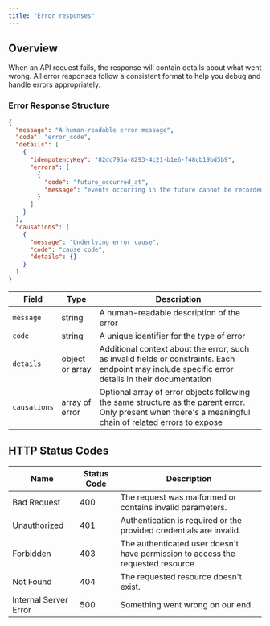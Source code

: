 ```yaml
---
title: "Error responses"
---
```


## Overview

When an API request fails, the response will contain details about what went wrong. All error responses follow a consistent format to help you debug and handle errors appropriately.

### Error Response Structure

```json
{
  "message": "A human-readable error message",
  "code": "error_code",
  "details": [
    {
      "idempotencyKey": "82dc795a-8293-4c21-b1e6-f48cb19bd5b9",
      "errors": [
        {
          "code": "future_occurred_at",
          "message": "events occurring in the future cannot be recorded"
        }
      ]
    }
  ],
  "causations": [
    {
      "message": "Underlying error cause",
      "code": "cause_code",
      "details": {}
    }
  ]
}
```

| Field | Type | Description |
| --- | --- | --- |
| `message` | string | A human-readable description of the error |
| `code` | string | A unique identifier for the type of error |
| `details` | object or array | Additional context about the error, such as invalid fields or constraints. Each endpoint may include specific error details in their documentation |
| `causations` | array of error | Optional array of error objects following the same structure as the parent error. Only present when there's a meaningful chain of related errors to expose |

## HTTP Status Codes

| Name                  | Status Code | Description |
|-----------------------|------------|-------------|
| Bad Request          | 400        | The request was malformed or contains invalid parameters. |
| Unauthorized         | 401        | Authentication is required or the provided credentials are invalid. |
| Forbidden           | 403        | The authenticated user doesn't have permission to access the requested resource. |
| Not Found           | 404        | The requested resource doesn't exist. |
| Internal Server Error | 500        | Something went wrong on our end. |
